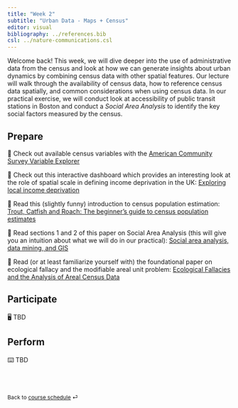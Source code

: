 ```yaml
---
title: "Week 2"
subtitle: "Urban Data - Maps + Census"
editor: visual
bibliography: ../references.bib
csl: ../nature-communications.csl
---
```


Welcome back! This week, we will dive deeper into the use of administrative data from the census and look at how we can generate insights about urban dynamics by combining census data with other spatial features. Our lecture will walk through the availability of census data, how to reference census data spatially, and common considerations when using census data. In our practical exercise, we will conduct look at accessibility of public transit stations in Boston and conduct a *Social Area Analysis* to identify the key social factors measured by the census.

## Prepare

📖 Check out available census variables with the [American Community Survey Variable Explorer](https://www.census.gov/programs-surveys/acs/guidance/subjects.html)

📖 Check out this interactive dashboard which provides an interesting look at the role of spatial scale in defining income deprivation in the UK: [Exploring local income deprivation](https://www.ons.gov.uk/visualisations/dvc1371/#/E07000223)

📖 Read this (slightly funny) introduction to census population estimation: [Trout, Catfish and Roach: The beginner’s guide to census population estimates](http://www.statlit.org/pdf/2010Benton-CensusUK-Trout_Catfish_And_Roach.pdf)

📖 Read sections 1 and 2 of this paper on Social Area Analysis (this will give you an intuition about what we will do in our practical): [Social area analysis, data mining, and GIS](/pdfs/social_area_analysis_data_mining_and_gis.pdf)

📖 Read (or at least familiarize yourself with) the foundational paper on ecological fallacy and the modifiable areal unit problem: [Ecological Fallacies and the Analysis of Areal Census Data](/pdfs/Openshaw%20-%201984%20-%20Ecological%20Fallacies%20and%20the%20Analysis%20of%20Areal%20Cen.pdf)

## Participate

🖥️ TBD

## Perform

⌨️ TBD

<br><br>

::: {style="font-size: 0.875em;"}
Back to [course schedule](/) ⏎
:::